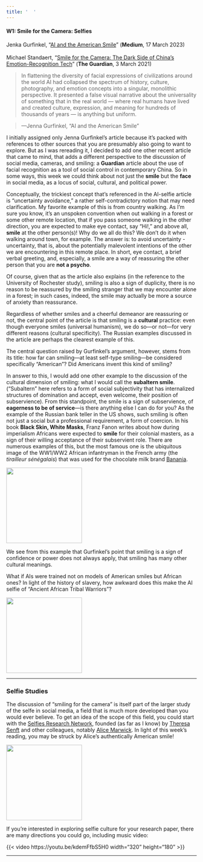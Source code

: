 ```yaml
---
title: '  '
---
```


#### W1: Smile for the Camera: Selfies

[Jenka Gurfinkel, “[AI and the American Smile](https://medium.com/@socialcreature/ai-and-the-american-smile-76d23a0fbfaf)” (**Medium**, 17 March 2023)<br /><br />Michael Standaert, "[Smile for the Camera: The Dark Side of China's Emotion-Recognition Tech](https://www.theguardian.com/global-development/2021/mar/03/china-positive-energy-emotion-surveillance-recognition-tech)" (**The Guardian**, 3 March 2021)]{.aside}

> In flattening the diversity of facial expressions of civilizations around the world AI had collapsed the spectrum of history, culture, photography, and emotion concepts into a singular, monolithic perspective. It presented a false visual narrative about the universality of something that in the real world — where real humans have lived and created culture, expression, and meaning for hundreds of thousands of years — is anything but uniform.

> ---Jenna Gurfinkel, "AI and the American Smile"

I initially assigned only Jenna Gurfinkel's article because it's packed with references to other sources that you are presumably also going to want to explore. But as I was rereading it, I decided to add one other recent article that came to mind, that adds a different perspective to the discussion of social media, cameras, and smiling: a **Guardian** article about the use of facial recognition as a tool of social control in contemporary China. So in some ways, this week we could think about not just the **smile** but the **face** in social media, as a locus of social, cultural, and political power.

Conceptually, the trickiest concept that's referenced in the AI-selfie article is "uncertainty avoidance," a rather self-contradictory notion that may need clarification. My favorite example of this is from country walking. As I'm sure you know, it's an unspoken convention when out walking in a forest or some other remote location, that if you pass someone walking in the other direction, you are expected to make eye contact, say "Hi!," and above all, **smile** at the other person(s)! Why do we all do this? We don't do it when walking around town, for example. The answer is: to avoid uncertainty - uncertainty, that is, about the potentially malevolent intentions of the other we are encountering in this remote place. In short, eye contact, a brief verbal greeting, and, especially, a smile are a way of reassuring the other person that you are **not a psycho**.

Of course, given that as the article also explains (in the reference to the University of Rochester study), smiling is also a sign of duplicity, there is no reason to be reassured by the smiling stranger that we may encounter alone in a forest; in such cases, indeed, the smile may actually be more a source of anxiety than reassurance.

Regardless of whether smiles and a cheerful demeanor are reassuring or not, the central point of the article is that smiling is a **cultural** practice: even though everyone smiles (universal humanism), we do so---or not---for very different reasons (cultural specificity). The Russian examples discussed in the article are perhaps the clearest example of this.

The central question raised by Gurfinkel's argument, however, stems from its title: how far can smiling---at least self-type smiling---be considered specifically "American"? Did Americans invent this kind of smiling?

In answer to this, I would add one other example to the discussion of the cultural dimension of smiling: what I would call the **subaltern smile**. ("Subaltern" here refers to a form of social subjectivity that has internalized structures of domination and accept, even welcome, their position of subservience). From this standpoint, the smile is a sign of subservience, of **eagerness to be of service**---is there anything else I can do for you? As the example of the Russian bank teller in the US shows, such smiling is often not just a social but a professional requirement, a form of coercion. In his book **Black Skin, White Masks**, Franz Fanon writes about how during imperialism Africans were expected to **smile** for their colonial masters, as a sign of their willing acceptance of their subservient role. There are numerous examples of this, but the most famous one is the ubiquitous image of the WW1/WW2 African infantryman in the French army (the *tirailleur sénégalais*) that was used for the chocolate milk brand [Banania](https://en.wikipedia.org/wiki/Banania).

::: column-margin
![](img/banania.jpg){.lightbox width="200"}
:::

We see from this example that Gurfinkel's point that smiling is a sign of confidence or power does not always apply, that smiling has many other cultural meanings.

What if AIs were trained not on models of American smiles but African ones? In light of the history of slavery, how awkward does this make the AI selfie of "Ancient African Tribal Warriors"?

::: column-margin
![](img/african-ai.png){.lightbox width="200"}
:::

------------------------------------------------------------------------

### Selfie Studies

The discussion of "smiling for the camera" is itself part of the larger study of the selfe in social media, a field that is much more developed than you would ever believe. To get an idea of the scope of this field, you could start with the [Selfies Research Network](https://selfieresearchers.com/), founded (as far as I know) by [Theresa Senft](https://researchers.mq.edu.au/en/persons/theresa-m-senft) and other colleagues, notably [Alice Marwick](https://tiara.org/). In light of this week's reading, you may be struck by Alice's authentically American smile!

::: column-margin
![](img/alice-marwick.jpeg){.lightbox width="200"}
:::

If you're interested in exploring selfie culture for your research paper, there are many directions you could go, including music video:

{{< video https://youtu.be/kdemFfbS5H0 width="320" height="180" >}}

------------------------------------------------------------------------
